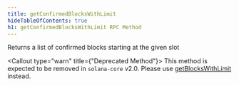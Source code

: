 ```yaml
---
title: getConfirmedBlocksWithLimit
hideTableOfContents: true
h1: getConfirmedBlocksWithLimit RPC Method
---
```


Returns a list of confirmed blocks starting at the given slot

<Callout type="warn" title={"Deprecated Method"}>
  This method is expected to be removed in `solana-core` v2.0. Please use
  [getBlocksWithLimit](/docs/rpc/http/getblockswithlimit) instead.
</Callout>
